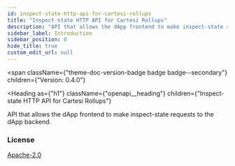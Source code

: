 ```yaml
---
id: inspect-state-http-api-for-cartesi-rollups
title: "Inspect-state HTTP API for Cartesi Rollups"
description: "API that allows the dApp frontend to make inspect-state requests to the dApp backend."
sidebar_label: Introduction
sidebar_position: 0
hide_title: true
custom_edit_url: null
---
```



<span
  className={"theme-doc-version-badge badge badge--secondary"}
  children={"Version: 0.4.0"}
>
</span>

<Heading
  as={"h1"}
  className={"openapi__heading"}
  children={"Inspect-state HTTP API for Cartesi Rollups"}
>
</Heading>



API that allows the dApp frontend to make inspect-state requests to the dApp backend.


<div
  style={{"marginBottom":"var(--ifm-paragraph-margin-bottom)"}}
>
  <h3
    style={{"marginBottom":"0.25rem"}}
  >
    License
  </h3><a
    href={"https://www.apache.org/licenses/LICENSE-2.0.html"}
  >
    Apache-2.0
  </a>
</div>
      